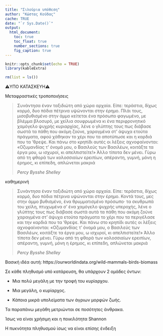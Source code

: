```yaml
---
title: "Σιλούρια υπόθεση"
author: "Κώστας Κούδας"
cache: TRUE
date: "`r Sys.Date()`"
output:
  html_document:
    toc: true
    toc_float: true
    number_sections: true
    fig_caption: true
---
```


```r
knitr::opts_chunk$set(echo = TRUE)
library(kableExtra)
```

```r
rm(list = ls())
```

<div class="alert-danger">⚠️️ΥΠΟ ΚΑΤΑΣΚΕΥΗ⚠️</div>



Μεταφραστικές τροποποιήσεις

> Συνάντησα έναν ταξιδιώτη από χώρα αρχαία.
> Είπε: τεράστια, δίχως κορμό, δυο πόδια πέτρινα
> υψώνονται στην έρημο. Πλάι τους, μισοβυθισμένο στην άμμο
> κείτεται ένα πρόσωπο φαγωμένο, με βλέμμα βλοσυρό,
> με χείλια σουφρωμένα κι ένα περιφρονητικό χαμόγελο ψυχρής κυριαρχίας,
>  λένε ο γλύπτης τους πως διάβασε σωστά τα πάθη
> που ακόμη ζούνε, χαραγμένα στ' άψυχα ετούτα πράγματα,
> αφού χάθηκαν το χέρι που τα αποτύπωσε και η καρδιά που τα 'θρεψε.
> Και πάνω στο κρηπίδι αυτές οι λέξεις αχνοφαίνονται:
> «Οζυμανδίας τ' όνομά μου, ο Βασιλεύς των Βασιλέων,
> κοιτάξτε τα έργα μου, ω ισχυροί, κι απελπιστείτε!»
> Άλλο τίποτα δεν μένει. Γύρω από τη φθορά
> των κολοσσιαίων ερειπίων, απέραντη, γυμνή,
> μόνη η έρημος, κι επίπεδη, απλώνεται μακριά
>
> *Percy Bysshe Shelley*

καθημερινή

> Συνάντησα έναν ταξιδιώτη από χώρα αρχαία.
> Είπε: τεράστια, δίχως κορμό, δυο πόδια πέτρινα
> υψώνονται στην έρημο. Κοντά τους, μες στην άμμο
> βυθισμένο, ένα θρυμματισμένο πρόσωπο· τα σκυθρωπά του
> χείλη, πτυχωμένα σ' ένα χαμόγελο ψυχρής υπεροχής,
> λένε ο γλύπτης τους πως διάβασε σωστά αυτά τα πάθη
> που ακόμη ζούνε χαραγμένα στ' άψυχα ετούτα πράγματα
> το χέρι που τα περιγέλασε και την καρδιά που τα 'θρεψε.
> Και πάνω στο κρηπίδι αυτές οι λέξεις αχνοφαίνονται:
> «Οζυμανδίας τ' όνομά μου, ο Βασιλεύς των Βασιλέων,
> κοιτάξτε τα έργα μου, ω ισχυροί, κι απελπιστείτε!»
> Άλλο τίποτα δεν μένει. Γύρω από τη φθορά
> των κολοσσιαίων ερειπίων, απέραντη, γυμνή,
> μόνη η έρημος, κι επίπεδη, απλώνεται μακριά
>
> *Percy Bysshe Shelley*



Βασική ιδέα αυτή:
https://ourworldindata.org/wild-mammals-birds-biomass

Σε κάθε πληθυσμό υπό κατάρευση, θα υπάρχουν 2 ομάδες όντων:

- Μια πολύ μεγάλη με την τροφή του κυρίαρχου.

- Μια μεγάλη, ο κυρίαρχος.

- Κάποια μικρά υπολείματα των άγριων μορφών ζωής.

Τα παραπάνω μεγάθη μετριώνται σε ποσότητες άνθρακα.

Ίσως να είναι χρήσιμη και η ποικιλότητα Shannon

Η πυκνότητα πληθυσμού ίσως να είναι επίσης ένδειξη